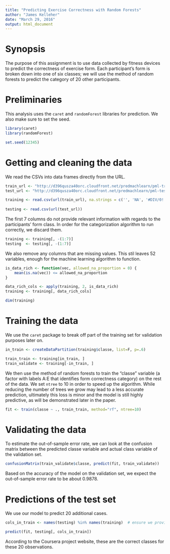 ```yaml
---
title: "Predicting Exercise Correctness with Random Forests"
author: "James Kelleher"
date: "March 29, 2016"
output: html_document
---
```


# Synopsis

The purpose of this assignment is to use data collected by fitness devices to predict the correctness of exercise form. Each participant's form is broken down into one of six classes; we will use the method of random forests to predict the category of 20 other participants.

# Preliminaries

This analysis uses the `caret` and `randomForest` libraries for prediction. We also make sure to set the seed.

```r
library(caret)
library(randomForest)

set.seed(12345)
```

# Getting and cleaning the data

We read the CSVs into data frames directly from the URL.

```r
train_url <- "http://d396qusza40orc.cloudfront.net/predmachlearn/pml-training.csv"
test_url <- "http://d396qusza40orc.cloudfront.net/predmachlearn/pml-testing.csv"

training <- read.csv(url(train_url), na.strings = c('', 'NA', '#DIV/0!'))  # there are many missing values in the
                                                                           # training set
testing <- read.csv(url(test_url))
```

The first 7 columns do not provide relevant information with regards to the participants' form class. In order for the categorization algorithm to run correctly, we discard them.

```r
training <- training[, -(1:7)]
testing  <- testing[, -(1:7)]
```

We also remove any columns that are missing values. This stil leaves 52 variables, enough for the machine learning algorithm to function.

```r
is_data_rich <- function(vec, allowed_na_proportion = 0) {
    mean(is.na(vec)) <= allowed_na_proportion
}

data_rich_cols <- apply(training, 2, is_data_rich)
training <- training[, data_rich_cols]

dim(training)
```

# Training the data

We use the `caret` package to break off part of the training set for validation purposes later on.

```r
in_train <- createDataPartition(training$classe, list=F, p=.6)

train_train <- training[in_train, ]
train_validate <- training[-in_train, ]
```

We then use the method of random forests to train the "classe" variable (a factor with labels A:E that identifies form correctness category) on the rest of the data. We set `ntree` to 10 in order to speed up the algorithm. While reducing the number of trees we grow may lead to a less accurate prediction, ultimately this loss is minor and the model is still highly predictive, as will be demonstrated later in the paper.

```r
fit <- train(classe ~ ., train_train, method="rf", ntree=10)
```

# Validating the data

To estimate the out-of-sample error rate, we can look at the confusion matrix between the predicted classe variable and actual class variable of the validation set.

```r
confusionMatrix(train_validate$classe, predict(fit, train_validate))
```

Based on the accuracy of the model on the validation set, we expect the out-of-sample error rate to be about 0.9878.

# Predictions of the test set

We use our model to predict 20 additional cases.

```r
cols_in_train <- names(testing) %in% names(training)  # ensure we provide the expected input to the model

predict(fit, testing[, cols_in_train])
```

According to the Coursera project website, these are the correct classes for these 20 observations.
